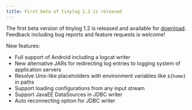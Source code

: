 ```yaml
---
title: First beta of tinylog 1.2 is released
---
```


The first beta version of tinylog 1.2 is released and available for [download](/v2/download/). Feedback including bug reports and feature requests is welcome!

New features:

* Full support of Android including a logcat writer
* New alternative JARs for redirecting log entries to logging system of application servers
* Resolve Unix-like placeholders with environment variables like `${home}` in paths
* Support loading configurations from any input stream
* Support JavaEE DataSources in JDBC writer
* Auto reconnecting option for JDBC writer
